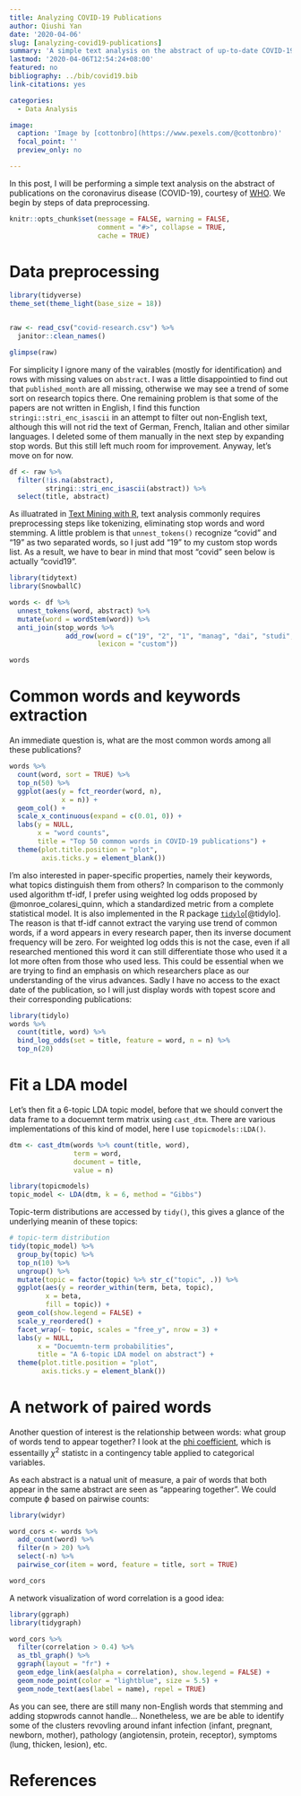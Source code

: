 ```yaml
---
title: Analyzing COVID-19 Publications
author: Qiushi Yan
date: '2020-04-06'
slug: [analyzing-covid19-publications]
summary: 'A simple text analysis on the abstract of up-to-date COVID-19 publications.'
lastmod: '2020-04-06T12:54:24+08:00'
featured: no
bibliography: ../bib/covid19.bib
link-citations: yes

categories:
  - Data Analysis

image:
  caption: 'Image by [cottonbro](https://www.pexels.com/@cottonbro)'
  focal_point: ''
  preview_only: no

---
```



In this post, I will be performing a simple text analysis on the abstract of publications on the coronavirus disease (COVID-19), courtesy of [WHO](https://www.who.int/emergencies/diseases/novel-coronavirus-2019/global-research-on-novel-coronavirus-2019-ncov). We begin by steps of data preprocessing.  


```r
knitr::opts_chunk$set(message = FALSE, warning = FALSE,
                      comment = "#>", collapse = TRUE,
                      cache = TRUE)
```


# Data preprocessing

```r
library(tidyverse)
theme_set(theme_light(base_size = 18))


raw <- read_csv("covid-research.csv") %>% 
  janitor::clean_names() 

glimpse(raw)
```

For simplicity I ignore many of the vairables (mostly for identification) and rows with missing values on `abstract`. I was a little disappointied to find out that `published_month` are all missing, otherwise we may see a trend of some sort on research topics there. One remaining problem is that some of the papers are not written in English, I find this function `stringi::stri_enc_isascii` in an attempt to filter out non-English text, although this will not rid the text of German, French, Italian and other similar languages. I deleted some of them manually in the next step by expanding stop words. But this still left much room for improvement. Anyway, let's move on for now.
```r
df <- raw %>%
  filter(!is.na(abstract),
         stringi::stri_enc_isascii(abstract)) %>% 
  select(title, abstract)
```

As illuatrated in [Text Mining with R](https://www.tidytextmining.com), text analysis commonly requires preprocessing steps like tokenizing, eliminating stop words and word stemming. A little problem is that `unnest_tokens()` recognize "covid" and "19" as two separated words, so I just add "19" to my custom stop words list. As a result, we have to bear in mind that most "covid" seen below is actually "covid19".  

```r
library(tidytext)
library(SnowballC)

words <- df %>% 
  unnest_tokens(word, abstract) %>% 
  mutate(word = wordStem(word)) %>% 
  anti_join(stop_words %>% 
              add_row(word = c("19", "2", "1", "manag", "dai", "studi", "epidem", "includ", "coronaviru", "diseas", "emetin", "dai", "acut", "dub", "hospit", "hfnc", "caus", "develop", "thi"), 
                      lexicon = "custom")) 

words
```


# Common words and keywords extraction  

An immediate question is, what are the most common words among all these publications?  

```r
words %>% 
  count(word, sort = TRUE) %>%
  top_n(50) %>%
  ggplot(aes(y = fct_reorder(word, n),
             x = n)) + 
  geom_col() + 
  scale_x_continuous(expand = c(0.01, 0)) + 
  labs(y = NULL,
       x = "word counts",
       title = "Top 50 common words in COVID-19 publications") +
  theme(plot.title.position = "plot",
        axis.ticks.y = element_blank())
```

I'm also interested in paper-specific properties, namely their keywords, what topics distinguish them from others? In comparison to the commonly used algorithm tf-idf, I prefer using weighted log odds proposed by @monroe_colaresi_quinn, which a standardized metric from a complete statistical model. It is also implemented in the R package [`tidylo`](https://github.com/juliasilge/tidylo)[@tidylo]. The reason is that tf-idf cannot extract the varying use trend of common words, if a word appears in every research paper, then its inverse document frequency will be zero. For weighted log odds this is not the case, even if all researched mentioned this word it can still differentiate those who used it a lot more often from those who used less. This could be essential when we are trying to find an emphasis on which researchers place as our understanding of the virus advances. Sadly I have no access to the exact date of the publication, so I will just display words with topest score and their corresponding publications:  

```r
library(tidylo)
words %>%
  count(title, word) %>% 
  bind_log_odds(set = title, feature = word, n = n) %>%
  top_n(20)
```

# Fit a LDA model  

Let's then fit a 6-topic LDA topic model, before that we should convert the data frame to a docuemnt term matrix using `cast_dtm`. There are various implementations of this kind of model, here I use `topicmodels::LDA()`.    

```r
dtm <- cast_dtm(words %>% count(title, word),
                term = word,
                document = title,
                value = n)

library(topicmodels)
topic_model <- LDA(dtm, k = 6, method = "Gibbs")
```


Topic-term distributions are accessed by `tidy()`, this gives a glance of the underlying meanin of these topics:
```r
# topic-term distribution
tidy(topic_model) %>% 
  group_by(topic) %>% 
  top_n(10) %>% 
  ungroup() %>%
  mutate(topic = factor(topic) %>% str_c("topic", .)) %>% 
  ggplot(aes(y = reorder_within(term, beta, topic),
         x = beta,
         fill = topic)) + 
  geom_col(show.legend = FALSE) + 
  scale_y_reordered() + 
  facet_wrap(~ topic, scales = "free_y", nrow = 3) + 
  labs(y = NULL,
       x = "Docuemtn-term probabilities",
       title = "A 6-topic LDA model on abstract") + 
  theme(plot.title.position = "plot",
        axis.ticks.y = element_blank())
```



# A network of paired words  

Another question of interest is the relationship between words: what group of words tend to appear together? I look at the [phi coefficient](https://en.wikipedia.org/wiki/Phi_coefficient), which is essentailly $\chi^2$ statistc in a contingency table applied to categorical variables.  

As each abstract is a natual unit of measure, a pair of words that both appear in the same abstract are seen as "appearing together". We could compute $\phi$ based on pairwise counts:

```r
library(widyr)

word_cors <- words %>% 
  add_count(word) %>% 
  filter(n > 20) %>%
  select(-n) %>%
  pairwise_cor(item = word, feature = title, sort = TRUE)

word_cors
```

A network visualization of word correlation is a good idea:  

```r
library(ggraph)
library(tidygraph)

word_cors %>% 
  filter(correlation > 0.4) %>% 
  as_tbl_graph() %>% 
  ggraph(layout = "fr") + 
  geom_edge_link(aes(alpha = correlation), show.legend = FALSE) + 
  geom_node_point(color = "lightblue", size = 5.5) + 
  geom_node_text(aes(label = name), repel = TRUE)
```

As you can see, there are still many non-English words that stemming and adding stopwrods cannot handle... Nonetheless, we are be able to identify some of the clusters revovling around infant infection (infant, pregnant, newborn, mother), pathology (angiotensin, protein, receptor), symptoms (lung, thicken, lesion), etc.  

# References